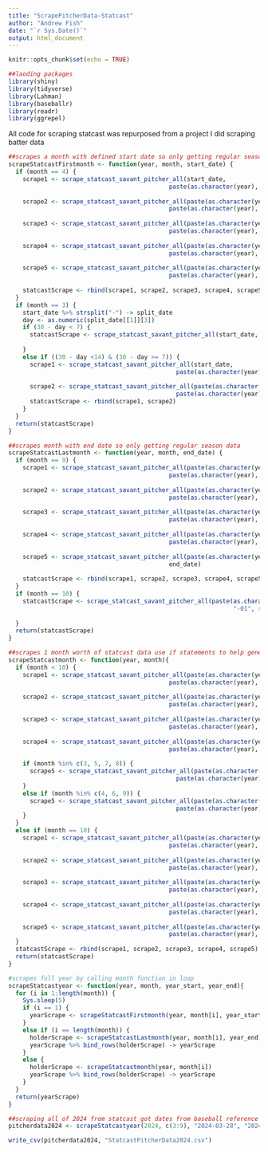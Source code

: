 ```yaml
---
title: "ScrapePitcherData-Statcast"
author: "Andrew Fish"
date: "`r Sys.Date()`"
output: html_document
---
```


```r
knitr::opts_chunk$set(echo = TRUE)
```

```r
##laoding packages
library(shiny)
library(tidyverse)
library(Lahman)
library(baseballr)
library(readr)
library(ggrepel)
```

All code for scraping statcast was repurposed from a project I did scraping batter data

```r
##scrapes a month with defined start date so only getting regular season data
scrapeStatcastFirstmonth <- function(year, month, start_date) {
  if (month == 4) {
    scrape1 <- scrape_statcast_savant_pitcher_all(start_date,
                                             paste(as.character(year), "-0", as.character(month), "-07", sep = ""))
    
    scrape2 <- scrape_statcast_savant_pitcher_all(paste(as.character(year), "-0", as.character(month), "-08", sep = ""),
                                             paste(as.character(year), "-0", as.character(month), "-14", sep = ""))
    
    scrape3 <- scrape_statcast_savant_pitcher_all(paste(as.character(year), "-0", as.character(month), "-15", sep = ""),
                                             paste(as.character(year), "-0", as.character(month), "-21", sep = ""))
    
    scrape4 <- scrape_statcast_savant_pitcher_all(paste(as.character(year), "-0", as.character(month), "-22", sep = ""),
                                             paste(as.character(year), "-0", as.character(month), "-28", sep = ""))
    
    scrape5 <- scrape_statcast_savant_pitcher_all(paste(as.character(year), "-0", as.character(month), "-29", sep = ""),
                                             paste(as.character(year), "-0", as.character(month), "-30", sep = ""))
    
    statcastScrape <- rbind(scrape1, scrape2, scrape3, scrape4, scrape5)
  }
  if (month == 3) {
    start_date %>% strsplit("-") -> split_date
    day <- as.numeric(split_date[[1]][3])
    if (30 - day < 7) {
      statcastScrape <- scrape_statcast_savant_pitcher_all(start_date, paste(as.character(year), "-0",
                                                                             as.character(month), "-30", sep = ""))
    }
    else if ((30 - day <14) & (30 - day >= 7)) {
      scrape1 <- scrape_statcast_savant_pitcher_all(start_date,
                                               paste(as.character(year), "-0", as.character(month), "-23", sep = ""))
      
      scrape2 <- scrape_statcast_savant_pitcher_all(paste(as.character(year), "-0", as.character(month), "-24", sep = ""),
                                               paste(as.character(year), "-0", as.character(month), "-30", sep = ""))
      statcastScrape <- rbind(scrape1, scrape2)
    }
  }
  return(statcastScrape)
}
```

```r
##scrapes month with end date so only getting regular season data
scrapeStatcastLastmonth <- function(year, month, end_date) {
  if (month == 9) {
    scrape1 <- scrape_statcast_savant_pitcher_all(paste(as.character(year), "-0", as.character(month), "-01", sep = ""),
                                             paste(as.character(year), "-0", as.character(month), "-07", sep = ""))
    
    scrape2 <- scrape_statcast_savant_pitcher_all(paste(as.character(year), "-0", as.character(month), "-08", sep = ""),
                                             paste(as.character(year), "-0", as.character(month), "-14", sep = ""))
    
    scrape3 <- scrape_statcast_savant_pitcher_all(paste(as.character(year), "-0", as.character(month), "-15", sep = ""),
                                             paste(as.character(year), "-0", as.character(month), "-21", sep = ""))
    
    scrape4 <- scrape_statcast_savant_pitcher_all(paste(as.character(year), "-0", as.character(month), "-22", sep = ""),
                                             paste(as.character(year), "-0", as.character(month), "-28", sep = ""))
    
    scrape5 <- scrape_statcast_savant_pitcher_all(paste(as.character(year), "-0", as.character(month), "-29", sep = ""),
                                             end_date)
    
    statcastScrape <- rbind(scrape1, scrape2, scrape3, scrape4, scrape5)
  }
  if (month == 10) {
    statcastScrape <- scrape_statcast_savant_pitcher_all(paste(as.character(year), "-", as.character(month),
                                                               "-01", sep = ""), end_date)
    
  }
  return(statcastScrape)
}
```

```r
##scrapes 1 month worth of statcast data use if statements to help generalize format since assuming not inputting correct format
scrapeStatcastmonth <- function(year, month){
  if (month < 10) {
    scrape1 <- scrape_statcast_savant_pitcher_all(paste(as.character(year), "-0", as.character(month), "-01", sep = ""),
                                             paste(as.character(year), "-0", as.character(month), "-07", sep = ""))
    
    scrape2 <- scrape_statcast_savant_pitcher_all(paste(as.character(year), "-0", as.character(month), "-08", sep = ""),
                                             paste(as.character(year), "-0", as.character(month), "-14", sep = ""))
    
    scrape3 <- scrape_statcast_savant_pitcher_all(paste(as.character(year), "-0", as.character(month), "-15", sep = ""),
                                             paste(as.character(year), "-0", as.character(month), "-21", sep = ""))
    
    scrape4 <- scrape_statcast_savant_pitcher_all(paste(as.character(year), "-0", as.character(month), "-22", sep = ""),
                                             paste(as.character(year), "-0", as.character(month), "-28", sep = ""))
    
    if (month %in% c(3, 5, 7, 8)) {
      scrape5 <- scrape_statcast_savant_pitcher_all(paste(as.character(year), "-0", as.character(month), "-29", sep = ""),
                                               paste(as.character(year), "-0", as.character(month), "-31", sep = ""))
    }
    else if (month %in% c(4, 6, 9)) {
      scrape5 <- scrape_statcast_savant_pitcher_all(paste(as.character(year), "-0", as.character(month), "-29", sep = ""),
                                               paste(as.character(year), "-0", as.character(month), "-30", sep = ""))
    }
  }
  else if (month == 10) {
    scrape1 <- scrape_statcast_savant_pitcher_all(paste(as.character(year), "-", as.character(month), "-01", sep = ""),
                                             paste(as.character(year), "-", as.character(month), "-07", sep = ""))
    
    scrape2 <- scrape_statcast_savant_pitcher_all(paste(as.character(year), "-", as.character(month), "-08", sep = ""),
                                             paste(as.character(year), "-", as.character(month), "-14", sep = ""))
    
    scrape3 <- scrape_statcast_savant_pitcher_all(paste(as.character(year), "-", as.character(month), "-15", sep = ""),
                                             paste(as.character(year), "-", as.character(month), "-21", sep = ""))
    
    scrape4 <- scrape_statcast_savant_pitcher_all(paste(as.character(year), "-", as.character(month), "-22", sep = ""),
                                             paste(as.character(year), "-", as.character(month), "-28", sep = ""))
    
    scrape5 <- scrape_statcast_savant_pitcher_all(paste(as.character(year), "-", as.character(month), "-29", sep = ""),
                                             paste(as.character(year), "-", as.character(month), "-30", sep = ""))
  }
  statcastScrape <- rbind(scrape1, scrape2, scrape3, scrape4, scrape5)
  return(statcastScrape)
}
```

```r
#scrapes full year by calling month function in loop
scrapeStatcastyear <- function(year, month, year_start, year_end){
  for (i in 1:length(month)) {
    Sys.sleep(5)
    if (i == 1) {
      yearScrape <- scrapeStatcastFirstmonth(year, month[i], year_start)
    }
    else if (i == length(month)) {
      holderScrape <- scrapeStatcastLastmonth(year, month[i], year_end)
      yearScrape %>% bind_rows(holderScrape) -> yearScrape
    }
    else {
      holderScrape <- scrapeStatcastmonth(year, month[i])
      yearScrape %>% bind_rows(holderScrape) -> yearScrape
    }
  }
  return(yearScrape)
}
```

```r
##scraping all of 2024 from statcast got dates from baseball reference schedule
pitcherdata2024 <- scrapeStatcastyear(2024, c(3:9), "2024-03-28", "2024-09-30")
```

```r
write_csv(pitcherdata2024, "StatcastPitcherData2024.csv")
```

